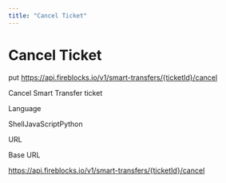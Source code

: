 ```yaml
---
title: "Cancel Ticket"
---
```

  
  # Cancel Ticket

put https://api.fireblocks.io/v1/smart-transfers/{ticketId}/cancel

Cancel Smart Transfer ticket

Language

ShellJavaScriptPython

URL

Base URL

https://api.fireblocks.io/v1/smart-transfers/{ticketId}/cancel